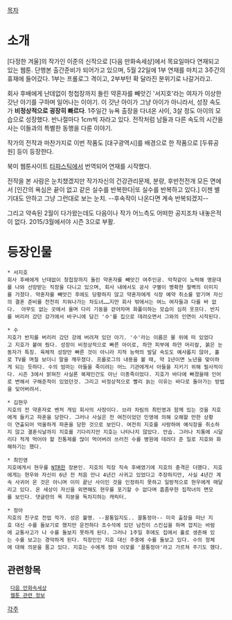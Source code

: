 [[목차]]

= 소개 =
[다정한 겨울]의 작가인 이준의 신작으로 [다음 만화속세상]에서 목요일마다 연재되고 있는 웹툰. 단행본 출간준비가 되어가고 있으며, 5월 22일에 1부 연재를 마치고 3주간의 휴재에 들어갔다. 1부는 프롤로그 격이고, 2부부턴 확 달라진 분위기로 나갈거라고.

회사 후배에게 난데없이 청첩장까지 돌린 약혼자를 빼앗긴 '서지호'라는 여자가 이상한 갓난 아기를 구하며 일어나는 이야기. 이 갓난 아이가 그냥 아이가 아니라서, 성장 속도가 '''비정상적으로 굉장히 빠르다'''. 1주일간 뉴욕 출장을 다녀온 사이, 3살 정도 아이의 모습으로 성장했다. 반나절마다 1cm씩 자라고 있다. 전작처럼 남들과 다른 속도의 시간을 사는 이들과의 특별한 동행을 다룬 이야기.

작가의 전작과 마찬가지로 이번 작품도 [대구광역시]를 배경으로 한 작품으로 [두류공원] 등이 등장한다.

북미 웹툰사이트 [[타파스틱]]에서 번역되어 연재를 시작했다.

전작을 본 사람은 눈치챘겠지만 작가자신의 건강관리문제, 분량, 후반전전개 모든 면에서 [인간의 욕심은 끝이 없고 같은 실수를 반복한다|또 실수를 반복하고 있다.] 이젠 별 기대도 안하고 그냥 그런대로 보는 눈치. --후속작이 나온다면 계속 반복되겠지--

그리고 약속된 2월이 다가왔는데도 다음이나 작가 어느측도 어떠한 공지조차 내놓은적이 없다. 2015/3월에서야 시즌 3으로 부활.

= 등장인물 =
 * 서지호
 회사 후배에게 난데없이 청첩장까지 돌린 약혼자를 빼앗긴 여주인공. 악착같이 노력해 명문대를 나와 선망받는 직장을 다니고 있으며, 회사 내에서도 공사 구별이 명확한 철벽의 이미지를 가졌다. 약혼자를 빼앗긴 후에도 당황하지 않고 약혼자에게 식장 예약 취소를 맡기며 자신의 결혼 준비를 천천히 치워나가는 차도녀……지만 회사 밖에서는 여느 여자들과 다를 바 없다.  아무도 없는 곳에서 울며 다리 기둥을 걷어차며 화풀이하는 모습이 심히 웃프다. 반지를 버리러 갔던 강가에서 바구니에 담긴 '수'를 집으로 데려오면서 그와의 인연이 시작된다.

 * 수
 지호가 반지를 버리러 갔던 강에 버려져 있던 아기. '수'라는 이름은 물 위에 떠 있었다고 지호가 붙여 줬다. 성장이 비정상적으로 빠른 아이로, 하얀 피부에 하얀 머리칼, 붉은 눈동자가 특징. 육체적 성장만 빠른 것이 아니라 지적 능력의 발달 속도도 예사롭지 않아, 홀로 TV를 며칠 보더니 말을 깨우쳤다. 프롤로그의 내용을 볼 때, 약 1년이면 노년을 맞이하게 되는 듯하다. 수의 엄마는 아들을 죽이려는 어느 기관에게서 아들을 지키기 위해 필사적이다. 시즌 3에서 밝혀진 사실론 복제인간도 아닌 이종족이었다. 지호가 바다에 빠졌을때 인어로 변해서 구해준적이 있었던것. 그리고 비정상적으로 빨리 늙는 이유는 바다로 돌아가는 방법을 잊어버려서.

 * 김현우
 지호의 전 약혼자로 벤처 게임 회사의 사장이다. 브라 차림의 최민영과 함께 있는 것을 지호에게 들키고 파혼을 당한다. 그러나 사실은 전 여친이었던 민영에 의해 오해할 만한 상황이 연출되어 억울하게 파혼을 당한 것으로 보인다. 여전히 지호를 사랑하여 예식장을 취소하지 않고 결혼식날까지 지호를 기다리지만 지호는 나타나지 않았다. 안습. 그러나 치통에 시달리다 적게 먹어야 할 진통제를 많이 먹어버려 쓰러진 수를 병원에 데려다 준 일로 지호와 화해하기는 했다.

 * 최민영
 지호에게서 현우를 [[NTR]]한 장본인. 지호의 직장 직속 후배였기에 지호의 충격은 더했다. 지호에게는 현우와 자신이 6년 전 처음 만나 4년간 사귀고 있었다고 주장하지만, 사실 4년간 계속 사귀어 온 것은 아니며 이미 끝난 사이인 것을 인정하지 못하고 일방적으로 현우에게 매달리고 있다. 온 세상이 자신을 외면해도 현우를 포기할 수 없다며 흠좀무한 집착녀의 면모를 보인다. 댓글란의 욕 지분을 독차지하는 캐릭터.

 * 정아
 지호의 친구로 전업 작가. 성은 불명. --꼴통일지도.. 꼴통정아-- 미국 출장을 떠난 지호 대신 수를 돌보기로 했지만 운전하다 조수석에 있던 남친이 스킨십을 하며 깝치는 바람에 교통사고가 나 수를 돌보지 못하게 된다. 그러나 1주일 후에도 집에서 홀로 생존해 있는 수를 보고는 경악하게 된다. 직장인인 지호 대신 주중에 수를 돌보고 있다. 수의 정체에 대해 의문을 품고 있다. 지호는 수에게 정아 이모를 '꼴통정아'라고 가르쳐 주기도 했다.

== 관련항목 ==
  [[다음 만화속세상]]
  [[웹툰 관련 정보]] 


[[각주]]
